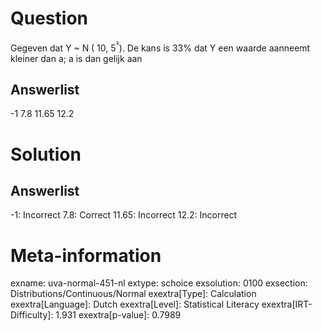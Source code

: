Question
========

Gegeven dat Y \~ N ( 10, 5^²^). De kans is 33% dat Y een waarde aanneemt
kleiner dan a; a is dan gelijk aan

Answerlist
----------

-1
7.8
11.65
12.2

Solution
========

Answerlist
----------

-1: Incorrect
7.8: Correct
11.65: Incorrect
12.2: Incorrect

Meta-information
================
exname: uva-normal-451-nl
extype: schoice
exsolution: 0100
exsection: Distributions/Continuous/Normal
exextra[Type]: Calculation
exextra[Language]: Dutch
exextra[Level]: Statistical Literacy
exextra[IRT-Difficulty]: 1.931
exextra[p-value]: 0.7989
